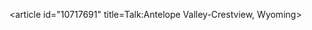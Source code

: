 <article id="10717691" title=Talk:Antelope Valley-Crestview, Wyoming>
	<talkpage id="10717691" title="Talk:Antelope Valley-Crestview, Wyoming">
{{WikiProject United States|class=start|importance=Low|WY=Yes|WY-importance=}}
	</talkpage>
</article>